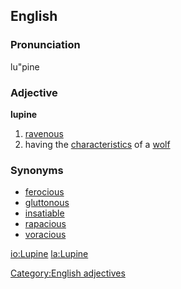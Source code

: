 ==English==

===Pronunciation===
lu"pine

===Adjective===
'''lupine'''
# [[ravenous]]
# having the [[characteristic]]s of a [[wolf]]

===Synonyms===
* [[ferocious]]
* [[gluttonous]]
* [[insatiable]]
* [[rapacious]]
* [[voracious]]

[[Category:English adjectives]]

[[io:Lupine]]
[[la:Lupine]]
